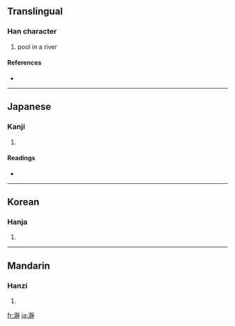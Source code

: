 ==Translingual==

===Han character===
{{Han char|rn=85|rad=水|as=16|sn=19|four=|canj=水手月木 (EQBD)}}

# pool in a river

====References====
* {{Han ref|kx=0657.020|dkj=18520|dj=1067.070|hdz=31765.120|uh=701E|ud=28702}}

----

==Japanese==

===Kanji===
{{ja-kanji|grade=|rs=水16}}

# {{defn|Japanese}}

====Readings====
* {{ja-readings|on=[[じょう]] (jō), [[せい]] (sei)|kun=[[きょい]] (kyoi), [[とろ]] (toro)}}

----

==Korean==

===Hanja===
{{ko-hanja|hangeul=정|eumhun=|rv=jeong|mr=chŏng|y=ceng}}

# {{defn|Korean}}

----

==Mandarin==

===Hanzi===
{{cmn-hanzi|pin=[[jìng]] ([[jing4]])|wg=ching<sup>4</sup>}}

# {{defn|Mandarin}}

[[fr:瀞]]
[[ja:瀞]]